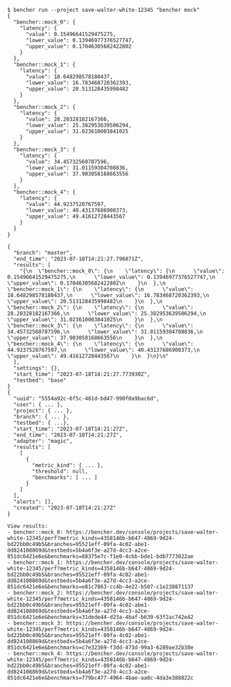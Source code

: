 ```
$ bencher run --project save-walter-white-12345 "bencher mock"
{
  "bencher::mock_0": {
    "latency": {
      "value": 0.15496641529475275,
      "lower_value": 0.13946977376527747,
      "upper_value": 0.17046305682422802
    }
  },
  "bencher::mock_1": {
    "latency": {
      "value": 18.648298578180437,
      "lower_value": 16.783468720362393,
      "upper_value": 20.513128435998482
    }
  },
  "bencher::mock_2": {
    "latency": {
      "value": 28.20328182167366,
      "lower_value": 25.382953639506294,
      "upper_value": 31.023610003841025
    }
  },
  "bencher::mock_3": {
    "latency": {
      "value": 34.45732560787596,
      "lower_value": 31.01159304708836,
      "upper_value": 37.903058168663556
    }
  },
  "bencher::mock_4": {
    "latency": {
      "value": 44.9237520767597,
      "lower_value": 40.43137686908373,
      "upper_value": 49.41612728443567
    }
  }
}

{
  "branch": "master",
  "end_time": "2023-07-18T14:21:27.796871Z",
  "results": [
    "{\n  \"bencher::mock_0\": {\n    \"latency\": {\n      \"value\": 0.15496641529475275,\n      \"lower_value\": 0.13946977376527747,\n      \"upper_value\": 0.17046305682422802\n    }\n  },\n  \"bencher::mock_1\": {\n    \"latency\": {\n      \"value\": 18.648298578180437,\n      \"lower_value\": 16.783468720362393,\n      \"upper_value\": 20.513128435998482\n    }\n  },\n  \"bencher::mock_2\": {\n    \"latency\": {\n      \"value\": 28.20328182167366,\n      \"lower_value\": 25.382953639506294,\n      \"upper_value\": 31.023610003841025\n    }\n  },\n  \"bencher::mock_3\": {\n    \"latency\": {\n      \"value\": 34.45732560787596,\n      \"lower_value\": 31.01159304708836,\n      \"upper_value\": 37.903058168663556\n    }\n  },\n  \"bencher::mock_4\": {\n    \"latency\": {\n      \"value\": 44.9237520767597,\n      \"lower_value\": 40.43137686908373,\n      \"upper_value\": 49.41612728443567\n    }\n  }\n}\n"
  ],
  "settings": {},
  "start_time": "2023-07-18T14:21:27.773930Z",
  "testbed": "base"
}
{
  "uuid": "5554a92c-6f5c-481d-bd47-990f0a9bac6d",
  "user": { ... },
  "project": { ... },
  "branch": { ... },
  "testbed": { ...},
  "start_time": "2023-07-18T14:21:27Z",
  "end_time": "2023-07-18T14:21:27Z",
  "adapter": "magic",
  "results": [
    [
      {
        "metric_kind": { ... },
        "threshold": null,
        "benchmarks": [ ... ]
      }
    ]
  ],
  "alerts": [],
  "created": "2023-07-18T14:21:27Z"
}

View results:
- bencher::mock_0: https://bencher.dev/console/projects/save-walter-white-12345/perf?metric_kinds=4358146b-b647-4869-9d24-bd22bb0c49b5&branches=95521eff-09fa-4c02-abe1-dd824108869d&testbeds=5b4a6f3e-a27d-4cc3-a2ce-851dc6421e6e&benchmarks=88375e7c-f1e0-4cbb-bde1-bdb7773022ae
- bencher::mock_1: https://bencher.dev/console/projects/save-walter-white-12345/perf?metric_kinds=4358146b-b647-4869-9d24-bd22bb0c49b5&branches=95521eff-09fa-4c02-abe1-dd824108869d&testbeds=5b4a6f3e-a27d-4cc3-a2ce-851dc6421e6e&benchmarks=e81c7863-cc4b-4e22-b507-c1e238871137
- bencher::mock_2: https://bencher.dev/console/projects/save-walter-white-12345/perf?metric_kinds=4358146b-b647-4869-9d24-bd22bb0c49b5&branches=95521eff-09fa-4c02-abe1-dd824108869d&testbeds=5b4a6f3e-a27d-4cc3-a2ce-851dc6421e6e&benchmarks=31dede44-d23a-4baf-b639-63f2ac742e42
- bencher::mock_3: https://bencher.dev/console/projects/save-walter-white-12345/perf?metric_kinds=4358146b-b647-4869-9d24-bd22bb0c49b5&branches=95521eff-09fa-4c02-abe1-dd824108869d&testbeds=5b4a6f3e-a27d-4cc3-a2ce-851dc6421e6e&benchmarks=c7e32369-f3dd-473d-99a3-6289ae32b38e
- bencher::mock_4: https://bencher.dev/console/projects/save-walter-white-12345/perf?metric_kinds=4358146b-b647-4869-9d24-bd22bb0c49b5&branches=95521eff-09fa-4c02-abe1-dd824108869d&testbeds=5b4a6f3e-a27d-4cc3-a2ce-851dc6421e6e&benchmarks=779bc477-4964-4bae-aa8c-4da3e388822c
```
